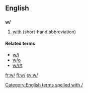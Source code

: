 {{also|Appendix:Variations of "w"}}
==English==

==={{abbreviation-old}}===
'''w/'''

# [[with]] (short-hand abbreviation)

====Related terms====
* [[w/i]]
* [[w/o]]
* [[w/r/t]]

[[Category:English terms spelled with /]]

[[fr:w/]]
[[fi:w/]]
[[sv:w/]]